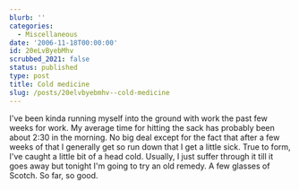 ```yaml
---
blurb: ''
categories:
  - Miscellaneous
date: '2006-11-18T00:00:00'
id: 20eLvByebMhv
scrubbed_2021: false
status: published
type: post
title: Cold medicine
slug: /posts/20elvbyebmhv--cold-medicine
---
```


I've been kinda running myself into the ground with work the past
few weeks for work. My average time for hitting the sack has
probably been about 2:30 in the morning. No big deal except for the
fact that after a few weeks of that I generally get so run down
that I get a little sick. True to form, I've caught a little bit of
a head cold. Usually, I just suffer through it till it goes away
but tonight I'm going to try an old remedy. A few glasses of
Scotch. So far, so good.
